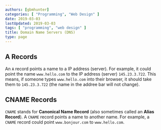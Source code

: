 ```yaml
---
authors: [gbmhunter]
categories: [ "Programming", "Web Design" ]
date: 2019-03-03
lastUpdated: 2019-03-03
tags: [ "programming", "web design" ]
title: Domain Name Servers (DNS)
type: page
---
```


<WarningIsNotes />

## A Records

An `A` record points a name to a IP address (server). For example, it could point the name `www.hello.com` to the IP address (server) `145.23.3.722`. This means, if someone types `www.hello.com` into their browser, it should take them to `145.23.3.722` (the name in the addree bar will not change).

## CNAME Records

`CNAME` stands for **Canonical Name Record** (also sometimes called an **Alias Record**). A `CNAME` record points a name to another name. For example, a `CNAME` record could point `www.bonjour.com` to `www.hello.com`.